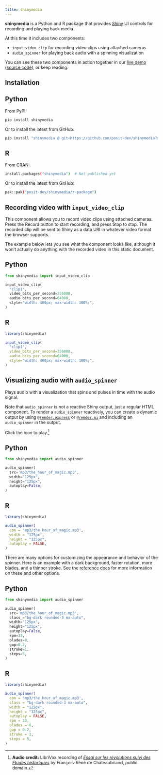 ```yaml
---
title: shinymedia
---
```


**shinymedia** is a Python and R package that provides [Shiny](https://shiny.posit.co/py/) UI controls for recording and playing back media.

At this time it includes two components:

- `input_video_clip` for recording video clips using attached cameras
- `audio_spinner` for playing back audio with a spinning visualization

You can see these two components in action together in our [live demo](https://jcheng.shinyapps.io/multimodal/) ([source code](https://github.com/jcheng5/multimodal)), or keep reading.

## Installation

::: {.panel-tabset group="lang"}

## Python

From PyPI:

```bash
pip install shinymedia
```

Or to install the latest from GitHub:

```bash
pip install "shinymedia @ git+https://github.com/posit-dev/shinymedia?subdirectory=python-package"
```

## R

From CRAN:

```bash
install.packages("shinymedia")  # Not published yet
```

Or to install the latest from GitHub:

```bash
pak::pak("posit-dev/shinymedia/r-package")
```

:::

## Recording video with `input_video_clip`

This component allows you to record video clips using attached cameras.
Press the Record button to start recording, and press Stop to stop.
The recorded clip will be sent to Shiny as a data URI in whatever video format the browser supports.

The example below lets you see what the component looks like, although it won't actually do anything with the recorded video in this static document.

::: {.panel-tabset group="lang"}

## Python

```python
from shinymedia import input_video_clip

input_video_clip(
  "clip1",
  video_bits_per_second=256000,
  audio_bits_per_second=64000,
  style="width: 400px; max-width: 100%;",
)
```

## R

```r
library(shinymedia)

input_video_clip(
  "clip1",
  video_bits_per_second=256000,
  audio_bits_per_second=64000,
  style="width: 400px; max-width: 100%;",
)
```

:::

## Visualizing audio with `audio_spinner`

Plays audio with a visualization that spins and pulses in time with the audio signal.

Note that `audio_spinner` is not a reactive Shiny output, just a regular HTML component. To render a `audio_spinner` reactively, you can create a dynamic output by using [`@render.express`](https://shiny.posit.co/py/api/express/express.render.express.html) or [`@render.ui`](https://shiny.posit.co/py/api/core/render.ui.html) and including an `audio_spinner` in the output.

Click the icon to play.[^1]

::: {.panel-tabset group="lang"}

## Python

```python
from shinymedia import audio_spinner

audio_spinner(
  src='mp3/the_hour_of_magic.mp3',
  width="125px",
  height="125px",
  autoplay=False,
)
```

## R

```r
library(shinymedia)

audio_spinner(
  con = 'mp3/the_hour_of_magic.mp3',
  width = "125px",
  height = "125px",
  autoplay = FALSE,
)
```

:::

There are many options for customizing the appearance and behavior of the spinner. Here is an example with a dark background, faster rotation, more blades, and a thinner stroke. See the [reference docs](reference/audio_spinner.qmd) for more information on these and other options.

::: {.panel-tabset group="lang"}

## Python

```python
from shinymedia import audio_spinner

audio_spinner(
  src='mp3/the_hour_of_magic.mp3',
  class_="bg-dark rounded-3 mx-auto",
  width="125px",
  height="125px",
  autoplay=False,
  rpm=33,
  blades=8,
  gap=0.2,
  stroke=1,
  steps=5,
)
```

## R

```r
library(shinymedia)

audio_spinner(
  con = 'mp3/the_hour_of_magic.mp3',
  class = "bg-dark rounded-3 mx-auto",
  width = "125px",
  height = "125px",
  autoplay = FALSE,
  rpm = 33,
  blades = 8,
  gap = 0.2,
  stroke = 1,
  steps = 5,
)
```

:::

[^1]: **Audio credit:** LibriVox recording of [_Essai sur les révolutions suivi des Etudes historiques_
](https://archive.org/details/essaisurlesrevolutions_2405_librivox/essaisurlesrevolutions_00_chateaubriand_128kb.mp3) by François-René de Chateaubriand, public domain.
